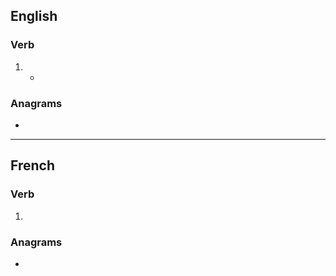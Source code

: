 {{also|harmonisé}}
==English==

===Verb===
{{en-verb}}

# {{standard spelling of|en|from=non-Oxford British spelling|harmonize}}
#* {{quote-book|en|year=1837|author={{w|Letitia Elizabeth Landon}}|title=Ethel Churchill|volume=2|page=321|text=Every day that the weather permitted, Lady Marchmont visited her uncle's grave: it had become the principal object of her existence; and the weather gloomy, cold, and rainy, though at the beginning of summer, '''harmonised''' well with her present frame of mind.}}

===Anagrams===
* {{anagrams|en|a=aehimnors|harmonies}}

----

==French==

===Verb===
{{head|fr|verb form}}

# {{inflection of|fr|harmoniser||1//3|s|pres|ind//sub|;|2|s|impr}}

===Anagrams===
* {{l|fr|harmonies}}